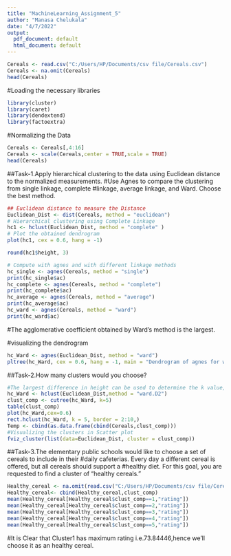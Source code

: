 ---
title: "MachineLearning_Assignment_5"
author: "Manasa Chelukala"
date: "4/7/2022"
output:
  pdf_document: default
  html_document: default
---

```{r}
Cereals <- read.csv("C:/Users/HP/Documents/csv file/Cereals.csv")
Cereals <- na.omit(Cereals)
head(Cereals)
```
#Loading the necessary libraries
```{r}
library(cluster)
library(caret)
library(dendextend)
library(factoextra)

```

#Normalizing the Data
```{r}
Cereals <- Cereals[,4:16]
Cereals <- scale(Cereals,center = TRUE,scale = TRUE)
head(Cereals)
```
##Task-1.Apply hierarchical clustering to the data using Euclidean distance to the normalized measurements. 
#Use Agnes to compare the clustering from single linkage, complete 
#linkage, average linkage, and Ward. Choose the best method.
```{r}
## Euclidean distance to measure the Distance
Euclidean_Dist <- dist(Cereals, method = "euclidean")
# Hierarchical clustering using Complete Linkage
hc1 <- hclust(Euclidean_Dist, method = "complete" )
# Plot the obtained dendrogram
plot(hc1, cex = 0.6, hang = -1)

round(hc1$height, 3)

```

```{r}
# Compute with agnes and with different linkage methods
hc_single <- agnes(Cereals, method = "single")
print(hc_single$ac)
hc_complete <- agnes(Cereals, method = "complete")
print(hc_complete$ac)
hc_average <- agnes(Cereals, method = "average")
print(hc_average$ac)
hc_ward <- agnes(Cereals, method = "ward")
print(hc_ward$ac)
```
#The agglomerative coefficient obtained by Ward's method is the largest. 

#visualizing  the dendrogram
```{r}
hc_Ward <- agnes(Euclidean_Dist, method = "ward")
pltree(hc_Ward, cex = 0.6, hang = -1, main = "Dendrogram of agnes for ward") 
```
##Task-2.How many clusters would you choose?
```{r}
#The largest difference in height can be used to determine the k value, hence K =5 is the best option.
hc_Ward <- hclust(Euclidean_Dist,method = "ward.D2")
clust_comp <- cutree(hc_Ward, k=5)
table(clust_comp)
plot(hc_Ward,cex=0.6)
rect.hclust(hc_Ward, k = 5, border = 2:10,)
Temp <- cbind(as.data.frame(cbind(Cereals,clust_comp)))
#Visualizing the clusters in Scatter plot
fviz_cluster(list(data=Euclidean_Dist, cluster = clust_comp))
```

##Task-3.The elementary public schools would like to choose a set of cereals to include in their
#daily cafeterias. Every day a different cereal is offered, but all cereals should support a
#healthy diet. For this goal, you are requested to find a cluster of “healthy cereals.”
```{r}
Healthy_cereal <- na.omit(read.csv("C:/Users/HP/Documents/csv file/Cereals.csv"))
Healthy_cereal<- cbind(Healthy_cereal,clust_comp)
mean(Healthy_cereal[Healthy_cereal$clust_comp==1,"rating"])
mean(Healthy_cereal[Healthy_cereal$clust_comp==2,"rating"])
mean(Healthy_cereal[Healthy_cereal$clust_comp==3,"rating"])
mean(Healthy_cereal[Healthy_cereal$clust_comp==4,"rating"])
mean(Healthy_cereal[Healthy_cereal$clust_comp==5,"rating"])
```
#It is Clear that Cluster1 has maximum rating i.e.73.84446,hence we'll choose it as an healthy cereal.